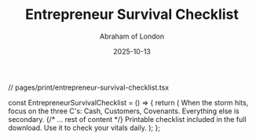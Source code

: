 ﻿---
slug: "entrepreneur-survival-checklist"
kind: "Download"
title: "Entrepreneur Survival Checklist"
date: 2025-10-13
author: Abraham of London
readTime: 2 min read
category: Resources
---

// pages/print/entrepreneur-survival-checklist.tsx

const EntrepreneurSurvivalChecklist = () => {
  return (
    <BrandFrame title="Entrepreneur Survival Checklist â€” When the Week Turns" subtitle="A 20-point checklist for founders in cash-conservation mode. Triage and prioritise the mission." pageSize="A4" >
      <PullLine subtle>When the storm hits, focus on the three C's: Cash, Customers, Covenants. Everything else is secondary.</PullLine>
      {/* ... rest of content */}
      <Note tone="key" title="Action"> Printable checklist included in the full download. Use it to check your vitals daily. </Note>
    </BrandFrame>
  );
};

